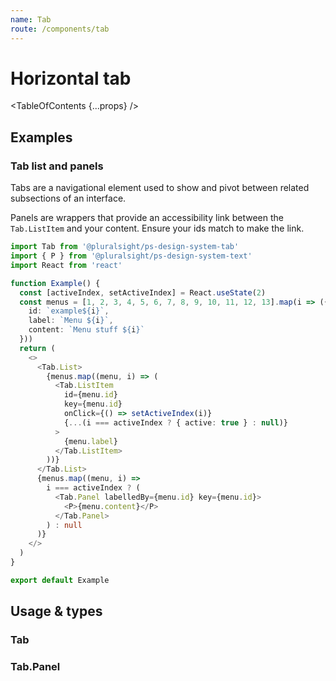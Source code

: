 ```yaml
---
name: Tab
route: /components/tab
---
```



# Horizontal tab

<TableOfContents {...props} />

## Examples

### Tab list and panels

Tabs are a navigational element used to show and pivot between related subsections of an interface.

Panels are wrappers that provide an accessibility link between the `Tab.ListItem` and your content. Ensure your ids match to make the link.

```typescript
import Tab from '@pluralsight/ps-design-system-tab'
import { P } from '@pluralsight/ps-design-system-text'
import React from 'react'

function Example() {
  const [activeIndex, setActiveIndex] = React.useState(2)
  const menus = [1, 2, 3, 4, 5, 6, 7, 8, 9, 10, 11, 12, 13].map(i => ({
    id: `example${i}`,
    label: `Menu ${i}`,
    content: `Menu stuff ${i}`
  }))
  return (
    <>
      <Tab.List>
        {menus.map((menu, i) => (
          <Tab.ListItem
            id={menu.id}
            key={menu.id}
            onClick={() => setActiveIndex(i)}
            {...(i === activeIndex ? { active: true } : null)}
          >
            {menu.label}
          </Tab.ListItem>
        ))}
      </Tab.List>
      {menus.map((menu, i) =>
        i === activeIndex ? (
          <Tab.Panel labelledBy={menu.id} key={menu.id}>
            <P>{menu.content}</P>
          </Tab.Panel>
        ) : null
      )}
    </>
  )
}

export default Example
```

## Usage & types

<Usage
  install="npm install @pluralsight/ps-design-system-tab"
  import="import Tab from '@pluralsight/ps-design-system-tab'"
  packageName="tab"
/>

### Tab

<TypesTable>
  <TypesProp
    name="active"
    type="boolean"
    desc="styled active (automatically set)"
  />
  <TypesProp
    name="href"
    type="string"
    desc="url of resource (renders as anchor)"
  />
  <TypesProp
    name="id"
    required
    type="string|number"
    desc="id tying list item to panel"
  />
  <TypesProp
    name="onClick"
    required
    type="Event => void"
    desc="callback when list item clicked"
  />
</TypesTable>

### Tab.Panel

<TypesTable>
  <TypesProp
    name="labelledBy"
    required
    type="string|number"
    desc="id tying panel to list item"
  />
</TypesTable>
